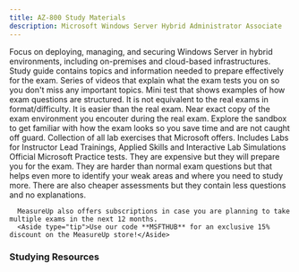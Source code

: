 ```yaml
---
title: AZ-800 Study Materials
description: Microsoft Windows Server Hybrid Administrator Associate
---
```


<LinkCard title="Explore additional resources below!" href="#studying-resources" />

<Card title="Get Started" icon="star"> 
  <LinkCard title="Exam AZ-800: Microsoft Windows Server Hybrid Administrator Associate" href="https://learn.microsoft.com/certifications/exams/az-800?WT.mc_id=studentamb_165290" target="_blank"/>
      Focus on deploying, managing, and securing Windows Server in hybrid environments, including on-premises and cloud-based infrastructures.
  <LinkCard title="AZ-800 Study Guide" href="https://learn.microsoft.com/credentials/certifications/resources/study-guides/az-800?WT.mc_id=studentamb_165290" target="_blank"/>
  Study guide contains topics and information needed to prepare effectively for the
  exam.
  <LinkCard title="Exam Exam Readiness Zone" href="https://learn.microsoft.com/en-us/shows/exam-readiness-zone/preparing-for-az-800-deploy-and-manage-active-directory-domain-services-as-ds-in-on-premises-and-cloud-environments-segment-1-of-5?WT.mc_id=studentamb_165290" target="_blank"/>
      Series of videos that explain what the exam tests you on so you don't miss any important topics.
  <LinkCard title="Practice Assessment" href="https://learn.microsoft.com/en-us/credentials/certifications/exams/az-800/practice/assessment?assessment-type=practice&assessmentId=67&WT.mc_id=studentamb_165290" target="_blank"/>
      Mini test that shows examples of how exam questions are structured. It is not equivalent to the real exams in format/difficulty. It is easier than the real exam.
  <LinkCard title="Exam Sandbox" href="https://aka.ms/examdemo" target="_blank"/>
      Near exact copy of the exam environment you encouter during the real exam. Explore the sandbox to get familiar with how the exam looks so you save time and are not caught off guard. 
  <LinkCard title="Exam Labs" href="https://certs.msfthub.wiki/labs/azure/az-800/" target="_blank"/>
      Collection of all lab exercises that Microsoft offers. Includes Labs for Instructor Lead Trainings, Applied Skills and Interactive Lab Simulations
</Card>

<Card title="MeasureUp Practice Tests" icon="open-book"> 
<CardGrid>
  <LinkCard title="MeasureUp Assessment" href="https://www.measureup.com/microsoft-assessment-az-800-administering-windows-server-hybrid-core-infrastructure.html#u44" target="_blank"/>
  <LinkCard title="MeasureUp Practice Test" href="https://www.measureup.com/microsoft-practice-test-az-800-administering-windows-server-hybrid-core-infrastructure.html#u44" target="_blank"/>
</CardGrid>
  <LinkCard title="MeasureUp Subscriptions" href="https://www.measureup.com/subscription-plans-for-individuals#u44" target="_blank"/>
      Official Microsoft Practice tests. They are expensive but they will prepare you for the exam. They are harder than normal exam questions but that helps 
      even more to identify your weak areas and where you need to study more. There are also cheaper assessments but they contain less questions and no explanations.

      MeasureUp also offers subscriptions in case you are planning to take multiple exams in the next 12 months. 
      <Aside type="tip">Use our code **MSFTHUB** for an exclusive 15% discount on the MeasureUp store!</Aside>
</Card>

### Studying Resources

<Tabs>

  <TabItem label="Text">
  <CardGrid>
    <LinkCard title="Microsoft Learn" href="https://learn.microsoft.com/certifications/exams/az-800?WT.mc_id=studentamb_165290" target="_blank"/>
  </CardGrid>
  </TabItem>

  <TabItem label="Videos">
  <CardGrid>
    <LinkCard title="On Demand Instructor-led Training Series" href="https://learn.microsoft.com/en-us/shows/on-demand-instructor-led-training-series/?terms=AZ-800&WT.mc_id=studentamb_165290" target="_blank"/>
    <LinkCard title="Microsoft Virtual Training Day - Innovate, Operate and Secure with Azure Arc" href="https://events.microsoft.com/en-us/allevents/?language=English&clientTimeZone=1&search=Microsoft%20Azure%20Virtual%20Training%20Day:%20Innovate,%20Operate%20and%20Secure%20with%20Azure%20Arc&role=Developers" target="_blank"/>
    <LinkCard title="Geekdom Academy Course" href="https://www.youtube.com/watch?v=RHZh5PsixNo" target="_blank"/>
    <LinkCard title="BurningIceTech Course" href="https://www.youtube.com/playlist?list=PLc6LqxQFwub8sskcc3_UqaDtnw-Qp-yPD" target="_blank"/>
    <LinkCard title="Microsoft Enterprise Skills Initiative Intructor-led course" href="https://esi.microsoft.com/Search?q=AZ-800&avail=Available&learningoption=Advanced+Role+Based" target="_blank"/>
  </CardGrid>
  </TabItem>

  <TabItem label="Paid">
  <CardGrid>
    <LinkCard title="Pluralsight Course" href="https://www.pluralsight.com/paths/administering-windows-server-hybrid-core-infrastructure-az-800" target="_blank"/>
  </CardGrid>
  </TabItem>

  <TabItem label="Tests">
  <CardGrid>
    <LinkCard title="Microsoft Learn Practice Assessment" href="https://learn.microsoft.com/en-us/credentials/certifications/exams/az-800/practice/assessment?assessment-type=practice&assessmentId=67&WT.mc_id=studentamb_165290" target="_blank"/>
    <LinkCard title="MeasureUp Assessment" href="https://www.measureup.com/microsoft-assessment-az-800-administering-windows-server-hybrid-core-infrastructure.html#u44" target="_blank"/>
    <LinkCard title="MeasureUp Practice Tests" href="https://www.measureup.com/microsoft-practice-test-az-800-administering-windows-server-hybrid-core-infrastructure.html#u44" target="_blank"/>
  </CardGrid>
  </TabItem>

  <TabItem label="Misc">
  <CardGrid>
    <LinkCard title="Microsoft Azure Free Account" href="https://azure.microsoft.com/en-us/offers/ms-azr-0044p?WT.mc_id=studentamb_165290" target="_blank"/> 
  </CardGrid>
  </TabItem>
</Tabs>

